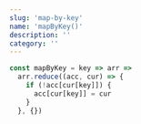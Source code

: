 ```yaml
---
slug: 'map-by-key'
name: 'mapByKey()'
description: ''
category: ''
---
```


```javascript
const mapByKey = key => arr =>
  arr.reduce((acc, cur) => {
    if (!acc[cur[key]]) {
      acc[cur[key]] = cur
    }
  }, {})
```
